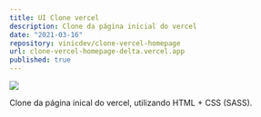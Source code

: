 ```yaml
---
title: UI Clone vercel
description: Clone da página inicial do vercel
date: "2021-03-16"
repository: vinicdev/clone-vercel-homepage
url: clone-vercel-homepage-delta.vercel.app
published: true
---
```


[![](/clone-vercel.png)](https://clone-vercel-homepage-delta.vercel.app)


Clone da página inical do vercel, utilizando HTML + CSS (SASS).
